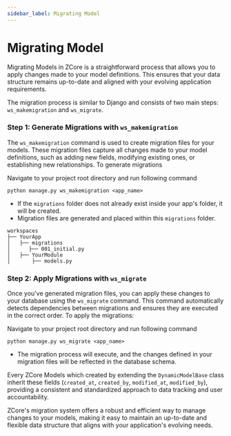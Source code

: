 ```yaml
---
sidebar_label: Migrating Model
---
```


# Migrating Model

Migrating Models in ZCore is a straightforward process that allows you to apply changes made to your model definitions. This ensures that your data structure remains up-to-date and aligned with your evolving application requirements. 

The migration process is similar to Django and consists of two main steps: `ws_makemigration` and `ws_migrate`.

### Step 1: Generate Migrations with `ws_makemigration`

The `ws_makemigration` command is used to create migration files for your models. These migration files capture all changes made to your model definitions, such as adding new fields, modifying existing ones, or establishing new relationships. To generate migrations

Navigate to your project root directory and run following command

```shell
python manage.py ws_makemigration <app_name>
```

- If the `migrations` folder does not already exist inside your app's folder, it will be created.
- Migration files are generated and placed within this `migrations` folder.

```plaintext
workspaces
├── YourApp
│   ├── migrations
│      ├── 001_initial.py
│   ├── YourModule
│       ├── models.py
```

### Step 2: Apply Migrations with `ws_migrate`

Once you've generated migration files, you can apply these changes to your database using the `ws_migrate` command. This command automatically detects dependencies between migrations and ensures they are executed in the correct order. To apply the migrations:

Navigate to your project root directory and run following command

```shell
python manage.py ws_migrate <app_name>
```

- The migration process will execute, and the changes defined in your migration files will be reflected in the database schema.

Every ZCore Models which created by extending the ``DynamicModelBase`` class inherit these fields (``created_at``, ``created_by``, ``modified_at``, ``modified_by``), providing a consistent and standardized approach to data tracking and user accountability.

ZCore's migration system offers a robust and efficient way to manage changes to your models, making it easy to maintain an up-to-date and flexible data structure that aligns with your application's evolving needs.